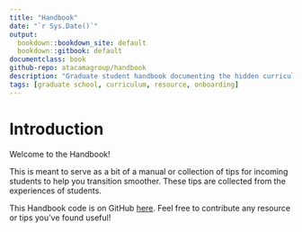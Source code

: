 ```yaml
---
title: "Handbook"
date: "`r Sys.Date()`"
output:
  bookdown::bookdown_site: default
  bookdown::gitbook: default
documentclass: book
github-repo: atacamagroup/handbook
description: "Graduate student handbook documenting the hidden curriculum"
tags: [graduate school, curriculum, resource, onboarding]
---
```


# Introduction

Welcome to the Handbook!

This is meant to serve as a bit of a manual or collection of tips for incoming
students to help you transition smoother. These tips are collected from the
experiences of students.

This Handbook code is on GitHub [here][ghcode]. Feel free to contribute any
resource or tips you've found useful!

[ghcode]: https://github.com/atacamagroup/handbook)
